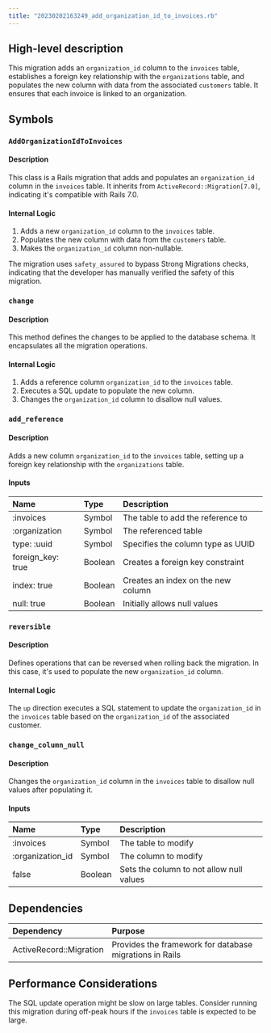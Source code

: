 ```yaml
---
title: "20230202163249_add_organization_id_to_invoices.rb"
---
```


## High-level description
This migration adds an `organization_id` column to the `invoices` table, establishes a foreign key relationship with the `organizations` table, and populates the new column with data from the associated `customers` table. It ensures that each invoice is linked to an organization.

## Symbols

### `AddOrganizationIdToInvoices`
#### Description
This class is a Rails migration that adds and populates an `organization_id` column in the `invoices` table. It inherits from `ActiveRecord::Migration[7.0]`, indicating it's compatible with Rails 7.0.

#### Internal Logic
1. Adds a new `organization_id` column to the `invoices` table.
2. Populates the new column with data from the `customers` table.
3. Makes the `organization_id` column non-nullable.

The migration uses `safety_assured` to bypass Strong Migrations checks, indicating that the developer has manually verified the safety of this migration.

### `change`
#### Description
This method defines the changes to be applied to the database schema. It encapsulates all the migration operations.

#### Internal Logic
1. Adds a reference column `organization_id` to the `invoices` table.
2. Executes a SQL update to populate the new column.
3. Changes the `organization_id` column to disallow null values.

### `add_reference`
#### Description
Adds a new column `organization_id` to the `invoices` table, setting up a foreign key relationship with the `organizations` table.

#### Inputs
| Name | Type | Description |
|:-----|:-----|:------------|
| :invoices | Symbol | The table to add the reference to |
| :organization | Symbol | The referenced table |
| type: :uuid | Symbol | Specifies the column type as UUID |
| foreign_key: true | Boolean | Creates a foreign key constraint |
| index: true | Boolean | Creates an index on the new column |
| null: true | Boolean | Initially allows null values |

### `reversible`
#### Description
Defines operations that can be reversed when rolling back the migration. In this case, it's used to populate the new `organization_id` column.

#### Internal Logic
The `up` direction executes a SQL statement to update the `organization_id` in the `invoices` table based on the `organization_id` of the associated customer.

### `change_column_null`
#### Description
Changes the `organization_id` column in the `invoices` table to disallow null values after populating it.

#### Inputs
| Name | Type | Description |
|:-----|:-----|:------------|
| :invoices | Symbol | The table to modify |
| :organization_id | Symbol | The column to modify |
| false | Boolean | Sets the column to not allow null values |

## Dependencies
| Dependency | Purpose |
|:-----------|:--------|
| ActiveRecord::Migration | Provides the framework for database migrations in Rails |

## Performance Considerations
The SQL update operation might be slow on large tables. Consider running this migration during off-peak hours if the `invoices` table is expected to be large.